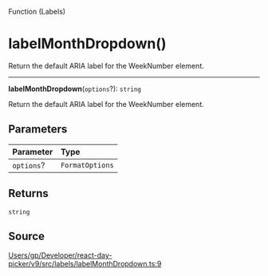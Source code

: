 <SectionTitle>Function (Labels)</SectionTitle>

# labelMonthDropdown()

<Description>
Return the default ARIA label for the WeekNumber element.
</Description>

---

<a id="undefined" name="undefined"></a>

<SignatureMemberIdentifier>**labelMonthDropdown**(`options`?): `string`</SignatureMemberIdentifier>

Return the default ARIA label for the WeekNumber element.

## Parameters

| Parameter | Type |
| :------ | :------ |
| `options`? | `FormatOptions` |

## Returns

`string`

## Source

[Users/gp/Developer/react-day-picker/v9/src/labels/labelMonthDropdown.ts:9](https://github.com/gpbl/react-day-picker/blob/next/src/labels/labelMonthDropdown.ts#L9)
